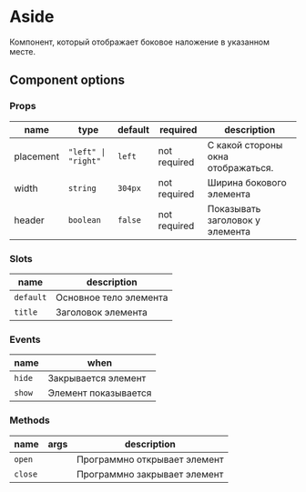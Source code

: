 

<Meta of={VaAside} />

# Aside

Компонент, который отображает боковое наложение в указанном месте.

## Component options

### Props

| name      | type                | default | required     | description                        |
|-----------|---------------------|---------|--------------|------------------------------------|
| placement | `"left" \| "right"` | `left`  | not required | С какой стороны окна отображаться. |
| width     | `string`            | `304px` | not required | Ширина бокового элемента           |
| header    | `boolean`           | `false` | not required | Показывать заголовок у элемента    |

### Slots

| name      | description            |
|-----------|------------------------|
| `default` | Основное тело элемента |
| `title`   | Заголовок элемента     |

### Events

| name   | when                 |
|--------|----------------------|
| `hide` | Закрывается элемент  |
| `show` | Элемент показывается |

### Methods

| name    | args | description                  |
|---------|------|------------------------------|
| `open`  |      | Программно открывает элемент |
| `close` |      | Программно закрывает элемент |
